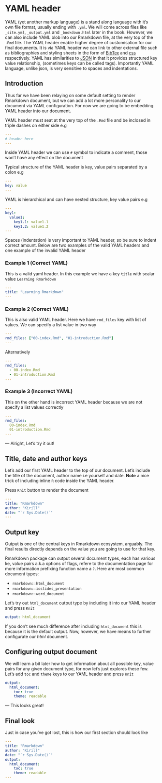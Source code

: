 # YAML header

YAML (yet another markup language) is a stand along language with it's own file format, usually ending with `.yml`. We will come across files like `_site.yml`, `_output.yml` and `_bookdown.html` later in the book. However, we can also include YAML blob into our Rmarkdown file, at the very top of the `.Rmd` file.
The YAML header enable higher degree of customisation for our final documents. It is via YAML header we can link to other external file such as bibliographies and styling sheets in the form of [BibTex](http://www.bibtex.org/Format/) and [css](https://en.wikipedia.org/wiki/Cascading_Style_Sheets) respectively.
YAML has similarities to [JSON](https://en.wikipedia.org/wiki/JSON) in that it provides structured key value relationship, (sometimes keys can be called tags). Importantly YAML language, unlike json, is very sensitive to spaces and indentations. 

## Introduction

Thus far we have been relaying on some default setting to render Rmarkdown document, but we can add a lot more personality to our document via YAML configuration. For now we are going to be embedding YAML header into our document.

YAML header must seat at the very top of the `.Rmd` file and be inclosed in triple dashes on either side e.g

```yaml
---
# header here
---
```

Inside YAML header we can use `#` symbol to indicate a comment, those won't have any effect on the document

Typical structure of the YAML header is key, value pairs separated by a colon e.g 

```yaml
---
key: value
---
```

YAML is hierarchical and can have nested structure, key value pairs e.g

```yaml
---
key1:
  value1:
    key1.1: value1.1
    key1.2: value1.2
---
```

Spaces (indentation) is very important to YAML header, so be sure to indent correct amount. Below are two examples of the valid YAML headers and one example of the invalid YAML header

### Example 1 (Correct YAML)

This is a valid yaml header. In this example we have a key `title` with scalar value `Learning Rmarkdown`

```yaml
---
title: "Learning Rmarkdown"
---
```

### Example 2 (Correct YAML)

This is also valid YAML header. Here we have `rmd_files` key with list of values. We can specify a list value in two way

```yaml
---
rmd_files: ["00-index.Rmd", "01-introduction.Rmd"]
---
```

Alternatively

```yaml
---
rmd_files:
  - 00-index.Rmd
  - 01-introduction.Rmd
---
```


### Example 3 (Incorrect YAML)

This on the other hand is incorrect YAML header because we are not specify a list values correctly

```yaml
---
rmd_files:
  00-index.Rmd
  01-introduction.Rmd
---
```

--- Alright, Let's try it out!

## Title, date and author keys

Let's add our first YAML header to the top of our document. Let's include the title of the document, author name i.e yourself and date. **Note** a nice trick of including inline `R` code inside the YAML header.

Press `Knit` button to render the document

```yaml
---
title: "Rmarkdown"
author: "Kirill"
date: "`r Sys.Date()`"
---
````

## Output key

Output is one of the central keys in Rmarkdown ecosystem, arguably. The final results directly depends on the value you are going to use for that key.

Rmarkdown package can output several document types, each has various ke, value pairs a.k.a options of flags, refere to the documentation page for more information prefixing function name a `?`. Here are most common document types:

- `rmarkdown::html_document`
- `rmarkdown::ioslides_presentation`
- `rmarkdown::word_document`

Let's try out `html_document` output type by including it into our YAML header and press `Knit`

```yaml
output: html_document
```

If you don't see much difference after including `html_document` this is because it is the default output. Now, however, we have means to further configurate our _html_ document.

## Configuring output document

We will learn a bit later how to get information about all possible key, value pairs for any given document type, for now let's just explores these few. Let's add `toc` and `theme` keys to our YAML header and press `Knit`

```yaml
output:
  html_document:
    toc: true
    theme: readable
```

--- This looks great!

## Final look

Just in case you've got lost, this is how our first section should look like

```yaml
---
title: "Rmarkdown"
author: "Kirill"
date: "`r Sys.Date()`"
output:
  html_document:
    toc: true
    theme: readable
---
```
